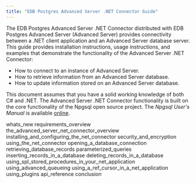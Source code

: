 ```yaml
---
title: "EDB Postgres Advanced Server .NET Connector Guide"
---
```




The EDB Postgres Advanced Server .NET Connector distributed with EDB Postgres Advanced Server (Advanced Server) provides connectivity between a .NET client application and an Advanced Server database server. This guide provides installation instructions, usage instructions, and examples that demonstrate the functionality of the Advanced Server .NET Connector:

  - How to connect to an instance of Advanced Server.
  - How to retrieve information from an Advanced Server database.
  - How to update information stored on an Advanced Server database.

This document assumes that you have a solid working knowledge of both C\# and .NET. The Advanced Server .NET Connector functionality is built on the core functionality of the Npgsql open source project. The *Npgsql User's Manual* is available [online](http://www.npgsql.org/doc/index.html).

<div class="toctree" data-maxdepth="4">

whats_new requirements_overview the_advanced_server_net_connector_overview installing_and_configuring_the_net_connector security_and_encryption using_the_net_connector opening_a_database_connection retrieving_database_records parameterized_queries inserting_records_in_a_database deleting_records_in_a_database using_spl_stored_procedures_in_your_net_application using_advanced_queueing using_a_ref_cursor_in_a_net_application using_plugins api_reference conclusion

</div>
